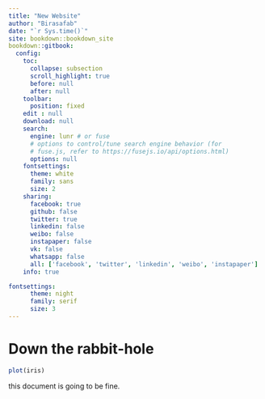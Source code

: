 ```yaml
--- 
title: "New Website"
author: "Birasafab"
date: "`r Sys.time()`"
site: bookdown::bookdown_site
bookdown::gitbook:
  config:
    toc:
      collapse: subsection
      scroll_highlight: true
      before: null
      after: null
    toolbar:
      position: fixed
    edit : null
    download: null
    search:
      engine: lunr # or fuse
      # options to control/tune search engine behavior (for
      # fuse.js, refer to https://fusejs.io/api/options.html)
      options: null
    fontsettings:
      theme: white
      family: sans
      size: 2
    sharing:
      facebook: true
      github: false
      twitter: true
      linkedin: false
      weibo: false
      instapaper: false
      vk: false
      whatsapp: false
      all: ['facebook', 'twitter', 'linkedin', 'weibo', 'instapaper']
    info: true

fontsettings:
      theme: night
      family: serif
      size: 3
---
```


# Down the rabbit-hole

```r
plot(iris)
```

this document is going to be fine.

